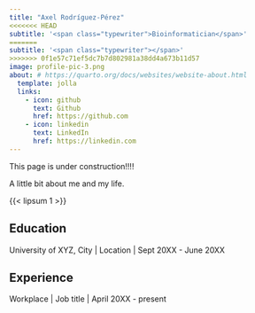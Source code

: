 ```yaml
---
title: "Axel Rodríguez-Pérez"
<<<<<<< HEAD
subtitle: '<span class="typewriter">Bioinformatician</span>'
=======
subtitle: '<span class="typewriter"></span>'
>>>>>>> 0f1e57c71ef5dc7b7d802981a38dd4a673b11d57
image: profile-pic-3.png
about: # https://quarto.org/docs/websites/website-about.html
  template: jolla
  links:
    - icon: github
      text: Github
      href: https://github.com
    - icon: linkedin
      text: LinkedIn
      href: https://linkedin.com
---
```


This page is under construction!!!!

A little bit about me and my life.

{{< lipsum 1 >}}

## Education

University of XYZ, City \| Location \| Sept 20XX - June 20XX

## Experience
 
Workplace \| Job title \| April 20XX - present

```{=html}
<script>
document.addEventListener('DOMContentLoaded', function () {
  const phrases = ["bioinformatician", "omics enthusiast", "cancer biology enthusiast"];
  const el = document.querySelector('.typewriter');
  let i = 0, j = 0, current = [], isDeleting = false;

  function type() {
    const full = phrases[i];
    if (!isDeleting) {
      if (j < full.length) {
        current.push(full.charAt(j));
        j++;
        el.textContent = current.join('');
      } else {
        isDeleting = true;
        setTimeout(type, 1000);
        return;
      }
    } else {
      if (j > 0) {
        current.pop();
        j--;
        el.textContent = current.join('');
      } else {
        isDeleting = false;
        i = (i + 1) % phrases.length;
      }
    }
    const timeout = isDeleting ? 100 : 150;
    setTimeout(type, timeout);
  }

  type();
});
</script>
```
